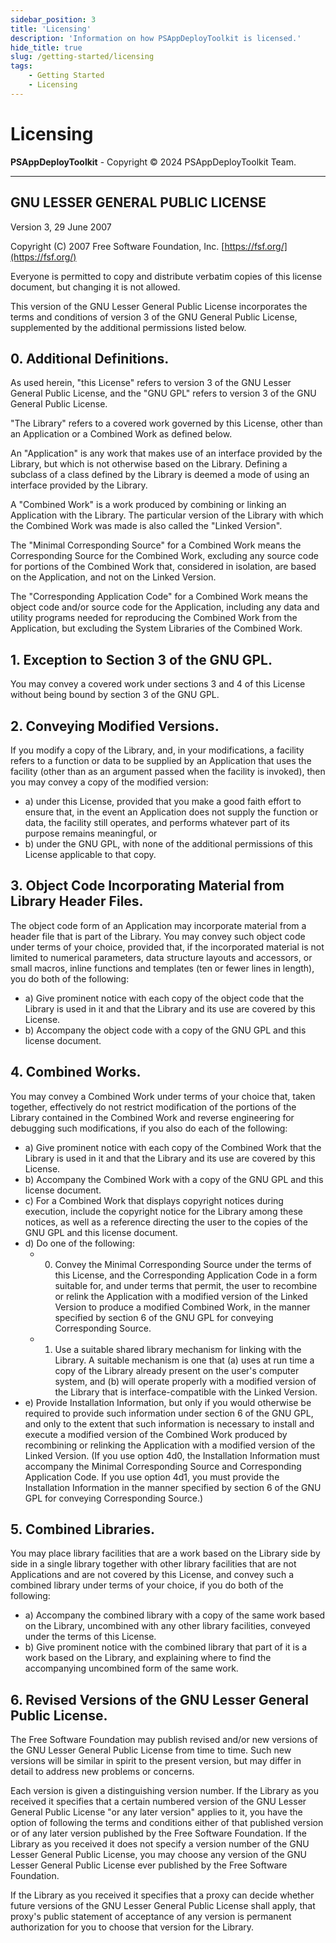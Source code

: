 ```yaml
---
sidebar_position: 3
title: 'Licensing'
description: 'Information on how PSAppDeployToolkit is licensed.'
hide_title: true
slug: /getting-started/licensing
tags:
    - Getting Started
    - Licensing
---
```


# Licensing

**PSAppDeployToolkit** - Copyright © 2024 PSAppDeployToolkit Team.

---

## GNU LESSER GENERAL PUBLIC LICENSE

Version 3, 29 June 2007

Copyright (C) 2007 Free Software Foundation, Inc.
[https://fsf.org/](https://fsf.org/)

Everyone is permitted to copy and distribute verbatim copies of this
license document, but changing it is not allowed.

This version of the GNU Lesser General Public License incorporates the
terms and conditions of version 3 of the GNU General Public License,
supplemented by the additional permissions listed below.

## 0. Additional Definitions.

As used herein, "this License" refers to version 3 of the GNU Lesser
General Public License, and the "GNU GPL" refers to version 3 of the
GNU General Public License.

"The Library" refers to a covered work governed by this License, other
than an Application or a Combined Work as defined below.

An "Application" is any work that makes use of an interface provided
by the Library, but which is not otherwise based on the Library.
Defining a subclass of a class defined by the Library is deemed a mode
of using an interface provided by the Library.

A "Combined Work" is a work produced by combining or linking an
Application with the Library. The particular version of the Library
with which the Combined Work was made is also called the "Linked
Version".

The "Minimal Corresponding Source" for a Combined Work means the
Corresponding Source for the Combined Work, excluding any source code
for portions of the Combined Work that, considered in isolation, are
based on the Application, and not on the Linked Version.

The "Corresponding Application Code" for a Combined Work means the
object code and/or source code for the Application, including any data
and utility programs needed for reproducing the Combined Work from the
Application, but excluding the System Libraries of the Combined Work.

## 1. Exception to Section 3 of the GNU GPL.

You may convey a covered work under sections 3 and 4 of this License
without being bound by section 3 of the GNU GPL.

## 2. Conveying Modified Versions.

If you modify a copy of the Library, and, in your modifications, a
facility refers to a function or data to be supplied by an Application
that uses the facility (other than as an argument passed when the
facility is invoked), then you may convey a copy of the modified
version:

-   a) under this License, provided that you make a good faith effort
    to ensure that, in the event an Application does not supply the
    function or data, the facility still operates, and performs
    whatever part of its purpose remains meaningful, or
-   b) under the GNU GPL, with none of the additional permissions of
    this License applicable to that copy.

## 3. Object Code Incorporating Material from Library Header Files.

The object code form of an Application may incorporate material from a
header file that is part of the Library. You may convey such object
code under terms of your choice, provided that, if the incorporated
material is not limited to numerical parameters, data structure
layouts and accessors, or small macros, inline functions and templates
(ten or fewer lines in length), you do both of the following:

-   a) Give prominent notice with each copy of the object code that
    the Library is used in it and that the Library and its use are
    covered by this License.
-   b) Accompany the object code with a copy of the GNU GPL and this
    license document.

## 4. Combined Works.

You may convey a Combined Work under terms of your choice that, taken
together, effectively do not restrict modification of the portions of
the Library contained in the Combined Work and reverse engineering for
debugging such modifications, if you also do each of the following:

-   a) Give prominent notice with each copy of the Combined Work that
    the Library is used in it and that the Library and its use are
    covered by this License.
-   b) Accompany the Combined Work with a copy of the GNU GPL and this
    license document.
-   c) For a Combined Work that displays copyright notices during
    execution, include the copyright notice for the Library among
    these notices, as well as a reference directing the user to the
    copies of the GNU GPL and this license document.
-   d) Do one of the following:
    -   0) Convey the Minimal Corresponding Source under the terms of
        this License, and the Corresponding Application Code in a form
        suitable for, and under terms that permit, the user to
        recombine or relink the Application with a modified version of
        the Linked Version to produce a modified Combined Work, in the
        manner specified by section 6 of the GNU GPL for conveying
        Corresponding Source.
    -   1) Use a suitable shared library mechanism for linking with
        the Library. A suitable mechanism is one that (a) uses at run
        time a copy of the Library already present on the user's
        computer system, and (b) will operate properly with a modified
        version of the Library that is interface-compatible with the
        Linked Version.
-   e) Provide Installation Information, but only if you would
    otherwise be required to provide such information under section 6
    of the GNU GPL, and only to the extent that such information is
    necessary to install and execute a modified version of the
    Combined Work produced by recombining or relinking the Application
    with a modified version of the Linked Version. (If you use option
    4d0, the Installation Information must accompany the Minimal
    Corresponding Source and Corresponding Application Code. If you
    use option 4d1, you must provide the Installation Information in
    the manner specified by section 6 of the GNU GPL for conveying
    Corresponding Source.)

## 5. Combined Libraries.

You may place library facilities that are a work based on the Library
side by side in a single library together with other library
facilities that are not Applications and are not covered by this
License, and convey such a combined library under terms of your
choice, if you do both of the following:

-   a) Accompany the combined library with a copy of the same work
    based on the Library, uncombined with any other library
    facilities, conveyed under the terms of this License.
-   b) Give prominent notice with the combined library that part of it
    is a work based on the Library, and explaining where to find the
    accompanying uncombined form of the same work.

## 6. Revised Versions of the GNU Lesser General Public License.

The Free Software Foundation may publish revised and/or new versions
of the GNU Lesser General Public License from time to time. Such new
versions will be similar in spirit to the present version, but may
differ in detail to address new problems or concerns.

Each version is given a distinguishing version number. If the Library
as you received it specifies that a certain numbered version of the
GNU Lesser General Public License "or any later version" applies to
it, you have the option of following the terms and conditions either
of that published version or of any later version published by the
Free Software Foundation. If the Library as you received it does not
specify a version number of the GNU Lesser General Public License, you
may choose any version of the GNU Lesser General Public License ever
published by the Free Software Foundation.

If the Library as you received it specifies that a proxy can decide
whether future versions of the GNU Lesser General Public License shall
apply, that proxy's public statement of acceptance of any version is
permanent authorization for you to choose that version for the
Library.

